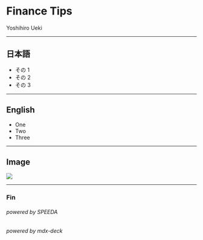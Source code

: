 
# Finance Tips

Yoshihiro Ueki

---

## 日本語

- その 1
- その 2
- その 3

---

## English

- One
- Two
- Three

---

## Image
<img src='./speeda.png' size='cover'/>

---

### Fin
###### powered by SPEEDA
###### powered by mdx-deck
